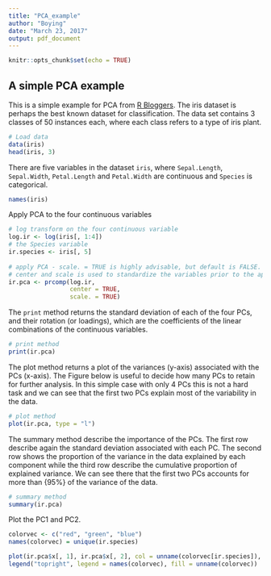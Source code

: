 ```yaml
---
title: "PCA_example"
author: "Boying"
date: "March 23, 2017"
output: pdf_document
---
```


```r
knitr::opts_chunk$set(echo = TRUE)
```

## A simple PCA example

This is a simple example for PCA from [R Bloggers](https://www.r-bloggers.com/computing-and-visualizing-pca-in-r/). The iris dataset is perhaps the best known dataset for classification. The data set contains 3 classes of 50 instances each, where each class refers to a type of iris plant. 


```r
# Load data
data(iris)
head(iris, 3)
```

There are five variables in the dataset `iris`, where `Sepal.Length`, `Sepal.Width`, `Petal.Length` and `Petal.Width` are continuous and `Species` is categorical.

```r
names(iris)
```

Apply PCA to the four continuous variables

```r
# log transform on the four continuous variable
log.ir <- log(iris[, 1:4])
# the Species variable
ir.species <- iris[, 5]
 
# apply PCA - scale. = TRUE is highly advisable, but default is FALSE. 
# center and scale is used to standardize the variables prior to the application of PCA.
ir.pca <- prcomp(log.ir,
                 center = TRUE,
                 scale. = TRUE) 
```

The `print` method returns the standard deviation of each of the four PCs, and their rotation (or loadings), which are the coefficients of the linear combinations of the continuous variables.

```r
# print method
print(ir.pca)
```

The plot method returns a plot of the variances (y-axis) associated with the PCs (x-axis). The Figure below is useful to decide how many PCs to retain for further analysis. In this simple case with only 4 PCs this is not a hard task and we can see that the first two PCs explain most of the variability in the data.

```r
# plot method
plot(ir.pca, type = "l")
```

The summary method describe the importance of the PCs. The first row describe again the standard deviation associated with each PC. The second row shows the proportion of the variance in the data explained by each component while the third row describe the cumulative proportion of explained variance. We can see there that the first two PCs accounts for more than {95\%} of the variance of the data.

```r
# summary method
summary(ir.pca)
```

Plot the PC1 and PC2.

```r
colorvec <- c("red", "green", "blue")
names(colorvec) = unique(ir.species)

plot(ir.pca$x[, 1], ir.pca$x[, 2], col = unname(colorvec[ir.species]), xlab = "PC1", ylab = "PC2")
legend("topright", legend = names(colorvec), fill = unname(colorvec))
```


